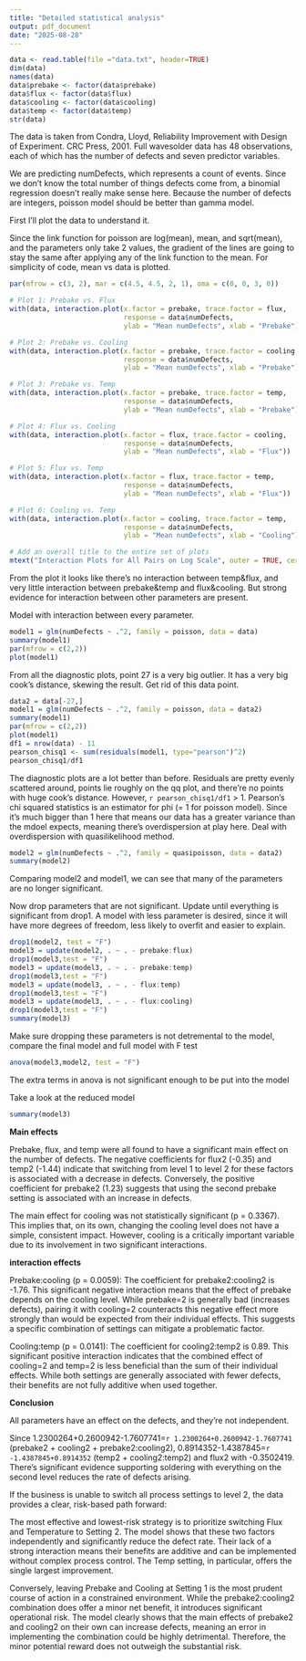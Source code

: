 ---
title: "Detailed statistical analysis"
output: pdf_document
date: "2025-08-28"
---

```{r}
data <- read.table(file ="data.txt", header=TRUE)
dim(data)
names(data)
data$prebake <- factor(data$prebake)
data$flux <- factor(data$flux)
data$cooling <- factor(data$cooling)
data$temp <- factor(data$temp)
str(data)
```
The data is taken from Condra, Lloyd, Reliability Improvement with Design of Experiment.
CRC Press, 2001. Full wavesolder data has 48 observations, each of which has the number of defects
and seven predictor variables. 

We are predicting numDefects, which represents a count of events. Since we don't know the total number of things defects come from, a binomial regression doesn't really make sense here. Because the number of defects are integers, poisson model should be better than gamma model.

First I'll plot the data to understand it.

Since the link function for poisson are log(mean), mean, and sqrt(mean), and the parameters only take 2 values, the gradient of the lines are going to stay the same after applying any of the link function to the mean. For simplicity of code, mean vs data is plotted.

```{r}
par(mfrow = c(3, 2), mar = c(4.5, 4.5, 2, 1), oma = c(0, 0, 3, 0))

# Plot 1: Prebake vs. Flux
with(data, interaction.plot(x.factor = prebake, trace.factor = flux,
                            response = data$numDefects,
                            ylab = "Mean numDefects", xlab = "Prebake"))

# Plot 2: Prebake vs. Cooling
with(data, interaction.plot(x.factor = prebake, trace.factor = cooling,
                            response = data$numDefects,
                            ylab = "Mean numDefects", xlab = "Prebake"))

# Plot 3: Prebake vs. Temp
with(data, interaction.plot(x.factor = prebake, trace.factor = temp,
                            response = data$numDefects,
                            ylab = "Mean numDefects", xlab = "Prebake"))

# Plot 4: Flux vs. Cooling
with(data, interaction.plot(x.factor = flux, trace.factor = cooling,
                            response = data$numDefects,
                            ylab = "Mean numDefects", xlab = "Flux"))

# Plot 5: Flux vs. Temp
with(data, interaction.plot(x.factor = flux, trace.factor = temp,
                            response = data$numDefects,
                            ylab = "Mean numDefects", xlab = "Flux"))

# Plot 6: Cooling vs. Temp
with(data, interaction.plot(x.factor = cooling, trace.factor = temp,
                            response = data$numDefects,
                            ylab = "Mean numDefects", xlab = "Cooling"))

# Add an overall title to the entire set of plots
mtext("Interaction Plots for All Pairs on Log Scale", outer = TRUE, cex = 1.5)
```

From the plot it looks like there's no interaction between temp&flux, and very little interaction between prebake&temp and flux&cooling. But strong evidence for interaction between other parameters are present.

Model with interaction between every parameter.

```{r}
model1 = glm(numDefects ~ .^2, family = poisson, data = data)
summary(model1)
par(mfrow = c(2,2))
plot(model1)
```

From all the diagnostic plots, point 27 is a very big outlier. It has a very big cook's distance, skewing the result. Get rid of this data point.

```{r}
data2 = data[-27,]
model1 = glm(numDefects ~ .^2, family = poisson, data = data2)
summary(model1)
par(mfrow = c(2,2))
plot(model1)
df1 = nrow(data) - 11
pearson_chisq1 <- sum(residuals(model1, type="pearson")^2)
pearson_chisq1/df1
```

The diagnostic plots are a lot better than before. Residuals are pretty evenly scattered around, points lie roughly on the qq plot, and there're no points with huge cook's distance. However, `r pearson_chisq1/df1` $>$ 1. Pearson's chi squared statistics is an estimator for phi (= 1 for poisson model). Since it's much bigger than 1 here that means our data has a greater variance than the mdoel expects, meaning there's overdispersion at play here. Deal with overdispersion with quasilikelihood method.

```{r}
model2 = glm(numDefects ~ .^2, family = quasipoisson, data = data2)
summary(model2)
```

Comparing model2 and model1, we can see that many of the parameters are no longer significant.

Now drop parameters that are not significant. Update until everything is significant from drop1. A model with less parameter is desired, since it will have more degrees of freedom, less likely to overfit and easier to explain.

```{r}
drop1(model2, test = "F")
model3 = update(model2, . ~ . - prebake:flux)
drop1(model3,test = "F")
model3 = update(model3, . ~ . - prebake:temp)
drop1(model3,test = "F")
model3 = update(model3, . ~ . - flux:temp)
drop1(model3,test = "F")
model3 = update(model3, . ~ . - flux:cooling)
drop1(model3,test = "F")
summary(model3)
```

Make sure dropping these parameters is not detremental to the model, compare the final model and full model with F test

```{r}
anova(model3,model2, test = "F")
```

The extra terms in anova is not significant enough to be put into the model

Take a look at the reduced model

```{r}
summary(model3)
```

**Main effects**

Prebake, flux, and temp were all found to have a significant main effect on the number of defects. The negative coefficients for flux2 (-0.35) and temp2 (-1.44) indicate that switching from level 1 to level 2 for these factors is associated with a decrease in defects. Conversely, the positive coefficient for prebake2 (1.23) suggests that using the second prebake setting is associated with an increase in defects.

The main effect for cooling was not statistically significant (p = 0.3367). This implies that, on its own, changing the cooling level does not have a simple, consistent impact. However, cooling is a critically important variable due to its involvement in two significant interactions.

**interaction effects**

Prebake:cooling (p = 0.0059): The coefficient for prebake2:cooling2 is -1.76. This significant negative interaction means that the effect of prebake depends on the cooling level. While prebake=2 is generally bad (increases defects), pairing it with cooling=2 counteracts this negative effect more strongly than would be expected from their individual effects. This suggests a specific combination of settings can mitigate a problematic factor.

Cooling:temp (p = 0.0141): The coefficient for cooling2:temp2 is 0.89. This significant positive interaction indicates that the combined effect of cooling=2 and temp=2 is less beneficial than the sum of their individual effects. While both settings are generally associated with fewer defects, their benefits are not fully additive when used together.

**Conclusion**

All parameters have an effect on the defects, and they're not independent.

Since 1.2300264+0.2600942-1.7607741=`r 1.2300264+0.2600942-1.7607741` (prebake2 + cooling2 + prebake2:cooling2), 0.8914352-1.4387845=`r -1.4387845+0.8914352` (temp2 + cooling2:temp2) and flux2 with -0.3502419. There's significant evidence supporting soldering with everything on the second level reduces the rate of defects arising.

If the business is unable to switch all process settings to level 2, the data provides a clear, risk-based path forward:

The most effective and lowest-risk strategy is to prioritize switching Flux and Temperature to Setting 2. The model shows that these two factors independently and significantly reduce the defect rate. Their lack of a strong interaction means their benefits are additive and can be implemented without complex process control. The Temp setting, in particular, offers the single largest improvement.

Conversely, leaving Prebake and Cooling at Setting 1 is the most prudent course of action in a constrained environment. While the prebake2:cooling2 combination does offer a minor net benefit, it introduces significant operational risk. The model clearly shows that the main effects of prebake2 and cooling2 on their own can increase defects, meaning an error in implementing the combination could be highly detrimental. Therefore, the minor potential reward does not outweigh the substantial risk.